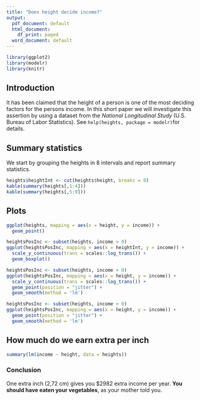 ```yaml
---
title: "Does height decide income?"
output:
  pdf_document: default
  html_document:
    df_print: paged
  word_document: default
---
```


```r
library(ggplot2)
library(modelr)
library(knitr)
```

## Introduction

It has been claimed that the height of a person is one of the most deciding factors for the persons income. In this short paper we will investigate this assertion by using a dataset from the _National Longitudinal Study_ (U.S. Bureau of Labor Statistics). See `help(heights, package = modelr)`for details.

## Summary statistics

We start by grouping the heights in 8 intervals and report summary statistics.

```r
heights$heightInt <- cut(heights$height, breaks = 8)
kable(summary(heights[,1:4]))
kable(summary(heights[,5:9]))
```

## Plots

```r
ggplot(heights, mapping = aes(x = height, y = income)) +
  geom_point()
```

```r
heightsPosInc <- subset(heights, income > 0)
ggplot(heightsPosInc, mapping = aes(x = heightInt, y = income)) +
  scale_y_continuous(trans = scales::log_trans()) +
  geom_boxplot()
```

```r
heightsPosInc <- subset(heights, income > 0)
ggplot(heightsPosInc, mapping = aes(x = height, y = income)) +
  scale_y_continuous(trans = scales::log_trans()) +
  geom_point(position = "jitter") +
  geom_smooth(method = 'lm')
```

```r
heightsPosInc <- subset(heights, income > 0)
ggplot(heightsPosInc, mapping = aes(x = height, y = income)) +
  geom_point(position = "jitter") +
  geom_smooth(method = 'lm')
```

## How much do we earn extra per inch

```r
summary(lm(income ~ height, data = heights))
```

### Conclusion

One extra inch (2,72 cm) gives you $2982 extra income per year.
**You should have eaten your vegetables**, as your mother told you.
